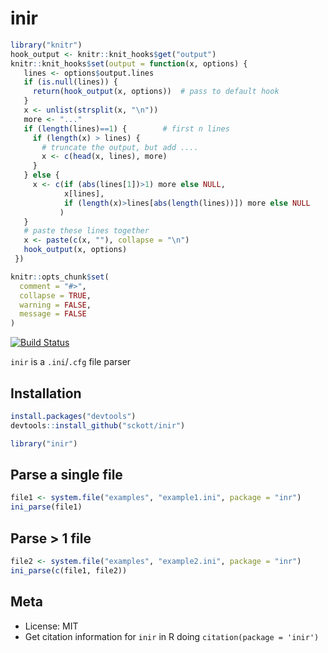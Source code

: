 inir
=====

```r
library("knitr")
hook_output <- knitr::knit_hooks$get("output")
knitr::knit_hooks$set(output = function(x, options) {
   lines <- options$output.lines
   if (is.null(lines)) {
     return(hook_output(x, options))  # pass to default hook
   }
   x <- unlist(strsplit(x, "\n"))
   more <- "..."
   if (length(lines)==1) {        # first n lines
     if (length(x) > lines) {
       # truncate the output, but add ....
       x <- c(head(x, lines), more)
     }
   } else {
     x <- c(if (abs(lines[1])>1) more else NULL, 
            x[lines], 
            if (length(x)>lines[abs(length(lines))]) more else NULL
           )
   }
   # paste these lines together
   x <- paste(c(x, ""), collapse = "\n")
   hook_output(x, options)
 })

knitr::opts_chunk$set(
  comment = "#>",
  collapse = TRUE,
  warning = FALSE,
  message = FALSE
)
```

[![Build Status](https://api.travis-ci.org/sckott/inir.png?branch=master)](https://travis-ci.org/sckott/inir)

`inir` is a `.ini`/`.cfg` file parser

## Installation

```r
install.packages("devtools")
devtools::install_github("sckott/inir")
```

```r
library("inir")
```

## Parse a single file

```r
file1 <- system.file("examples", "example1.ini", package = "inr")
ini_parse(file1)
```

## Parse > 1 file

```r
file2 <- system.file("examples", "example2.ini", package = "inr")
ini_parse(c(file1, file2))
```

## Meta

* License: MIT
* Get citation information for `inir` in R doing `citation(package = 'inir')`
